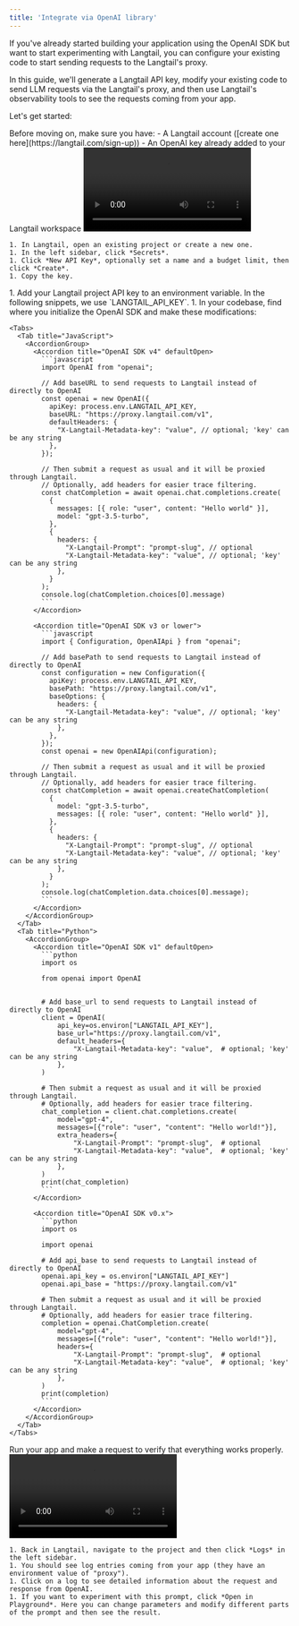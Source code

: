 ```yaml
---
title: 'Integrate via OpenAI library'
---
```


If you've already started building your application using the OpenAI SDK but want to start experimenting with Langtail, you can configure your existing code to start sending requests to the Langtail's proxy.

In this guide, we'll generate a Langtail API key, modify your existing code to send LLM requests via the Langtail's proxy, and then use Langtail's observability tools to see the requests coming from your app.

Let's get started:

<Steps>
  <Step title="Prerequisites">
    Before moving on, make sure you have:
    - A Langtail account ([create one here](https://langtail.com/sign-up))
    - An OpenAI key already added to your Langtail workspace
  </Step>
  <Step title="Generate a project API key">
    <video
      controls
      className="w-full aspect-video"
      src="/images/proxy/create-api-key.mp4"
    ></video>

    1. In Langtail, open an existing project or create a new one.
    1. In the left sidebar, click *Secrets*.
    1. Click *New API Key*, optionally set a name and a budget limit, then click *Create*.
    1. Copy the key.
  </Step>
  <Step title="Modify your code to use the proxy">
    1. Add your Langtail project API key to an environment variable. In the following snippets, we use `LANGTAIL_API_KEY`.
    1. In your codebase, find where you initialize the OpenAI SDK and make these modifications:

    <Tabs>
      <Tab title="JavaScript">
        <AccordionGroup>
          <Accordion title="OpenAI SDK v4" defaultOpen>
            ```javascript
            import OpenAI from "openai";

            // Add baseURL to send requests to Langtail instead of directly to OpenAI
            const openai = new OpenAI({
              apiKey: process.env.LANGTAIL_API_KEY,
              baseURL: "https://proxy.langtail.com/v1",
              defaultHeaders: {
                "X-Langtail-Metadata-key": "value", // optional; 'key' can be any string
              },
            });

            // Then submit a request as usual and it will be proxied through Langtail.
            // Optionally, add headers for easier trace filtering.
            const chatCompletion = await openai.chat.completions.create(
              {
                messages: [{ role: "user", content: "Hello world" }],
                model: "gpt-3.5-turbo",
              },
              {
                headers: {
                  "X-Langtail-Prompt": "prompt-slug", // optional
                  "X-Langtail-Metadata-key": "value", // optional; 'key' can be any string
                },
              }
            );
            console.log(chatCompletion.choices[0].message)
            ```
          </Accordion>

          <Accordion title="OpenAI SDK v3 or lower">
            ```javascript
            import { Configuration, OpenAIApi } from "openai";

            // Add basePath to send requests to Langtail instead of directly to OpenAI
            const configuration = new Configuration({
              apiKey: process.env.LANGTAIL_API_KEY,
              basePath: "https://proxy.langtail.com/v1",
              baseOptions: {
                headers: {
                  "X-Langtail-Metadata-key": "value", // optional; 'key' can be any string
                },
              },
            });
            const openai = new OpenAIApi(configuration);

            // Then submit a request as usual and it will be proxied through Langtail.
            // Optionally, add headers for easier trace filtering.
            const chatCompletion = await openai.createChatCompletion(
              {
                model: "gpt-3.5-turbo",
                messages: [{ role: "user", content: "Hello world" }],
              },
              {
                headers: {
                  "X-Langtail-Prompt": "prompt-slug", // optional
                  "X-Langtail-Metadata-key": "value", // optional; 'key' can be any string
                },
              }
            );
            console.log(chatCompletion.data.choices[0].message);
            ```
          </Accordion>
        </AccordionGroup>
      </Tab>
      <Tab title="Python">
        <AccordionGroup>
          <Accordion title="OpenAI SDK v1" defaultOpen>
            ```python
            import os

            from openai import OpenAI


            # Add base_url to send requests to Langtail instead of directly to OpenAI
            client = OpenAI(
                api_key=os.environ["LANGTAIL_API_KEY"],
                base_url="https://proxy.langtail.com/v1",
                default_headers={
                    "X-Langtail-Metadata-key": "value",  # optional; 'key' can be any string
                },
            )

            # Then submit a request as usual and it will be proxied through Langtail.
            # Optionally, add headers for easier trace filtering.
            chat_completion = client.chat.completions.create(
                model="gpt-4",
                messages=[{"role": "user", "content": "Hello world!"}],
                extra_headers={
                    "X-Langtail-Prompt": "prompt-slug",  # optional
                    "X-Langtail-Metadata-key": "value",  # optional; 'key' can be any string
                },
            )
            print(chat_completion)
            ```
          </Accordion>

          <Accordion title="OpenAI SDK v0.x">
            ```python
            import os

            import openai

            # Add api_base to send requests to Langtail instead of directly to OpenAI
            openai.api_key = os.environ["LANGTAIL_API_KEY"]
            openai.api_base = "https://proxy.langtail.com/v1"

            # Then submit a request as usual and it will be proxied through Langtail.
            # Optionally, add headers for easier trace filtering.
            completion = openai.ChatCompletion.create(
                model="gpt-4",
                messages=[{"role": "user", "content": "Hello world!"}],
                headers={
                    "X-Langtail-Prompt": "prompt-slug",  # optional
                    "X-Langtail-Metadata-key": "value",  # optional; 'key' can be any string
                },
            )
            print(completion)
            ```
          </Accordion>
        </AccordionGroup>
      </Tab>
    </Tabs>
  </Step>
  <Step title="Test it out">
    Run your app and make a request to verify that everything works properly.
  </Step>
  <Step title="Observe metrics and logs">
  <video
      controls
      className="w-full aspect-video"
      src="/images/proxy/view-logs.mp4"
    ></video>

    1. Back in Langtail, navigate to the project and then click *Logs* in the left sidebar.
    1. You should see log entries coming from your app (they have an environment value of "proxy").
    1. Click on a log to see detailed information about the request and response from OpenAI.
    1. If you want to experiment with this prompt, click *Open in Playground*. Here you can change parameters and modify different parts of the prompt and then see the result.
  </Step>
</Steps>
